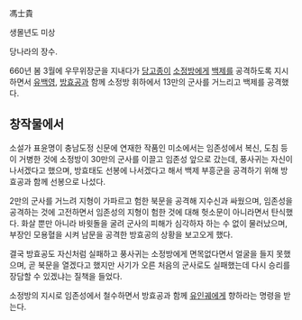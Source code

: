 馮士貴

생몰년도 미상

당나라의 장수.

660년 봄 3월에 우무위장군을 지내다가 [[당고종]]이 [[소정방]]에게 [[백제]]를 공격하도록 지시하면서 [[유백영]], [[방효공]]과 함께 소정방 휘하에서 13만의 군사를 거느리고 백제를 공격했다.

== 창작물에서 ==
소설가 표윤명이 충남도정 신문에 연재한 작품인 미소에서는 임존성에서 복신, 도침 등이 거병한 것에 소정방이 30만의 군사를 이끌고 임존성 앞으로 갔는데, 풍사귀는 자신이 나서겠다고 했으며, 방효태도 선봉에 나서겠다고 해서 백제 부흥군을 공격하기 위해 방효공과 함께 선봉으로 나섰다.

2만의 군사를 거느려 지형이 가파르고 험한 북문을 공격해 지수신과 싸웠으며, 임존성을 공격하는 것에 고전하면서 임존성의 지형이 험한 것에 대해 헛소문이 아니라면서 탄식했다. 화살 뿐만 아니라 바윗돌을 굴려 군사의 피해가 심각하자 하는 수 없이 물러났으며, 부장인 모용혈을 시켜 남문을 공격한 방효공의 상황을 보고오게 했다.

결국 방효공도 자신처럼 실패하고 풍사귀는 소정방에게 면목없다면서 얼굴을 들지 못했으며, 곧 북문을 열겠다고 했지만 사기가 오른 처음의 군사로도 실패했는데 다시 승리를 장담할 수 있겠냐는 질책을 들었다.

소정방의 지시로 임존성에서 철수하면서 방효공과 함께 [[유인궤]]에게 향하라는 명령을 받는다.
